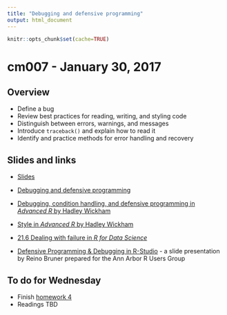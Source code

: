 ```yaml
---
title: "Debugging and defensive programming"
output: html_document
---
```


```r
knitr::opts_chunk$set(cache=TRUE)
```

# cm007 - January 30, 2017

## Overview

* Define a bug
* Review best practices for reading, writing, and styling code
* Distinguish between errors, warnings, and messages
* Introduce `traceback()` and explain how to read it
* Identify and practice methods for error handling and recovery

## Slides and links

* [Slides](extras/cm007_slides.html)
* [Debugging and defensive programming](block012_debugging.html)

* [Debugging, condition handling, and defensive programming in *Advanced R* by Hadley Wickham](http://adv-r.had.co.nz/Exceptions-Debugging.html)
* [Style in *Advanced R* by Hadley Wickham](http://adv-r.had.co.nz/Style.html)
* [21.6 Dealing with failure in *R for Data Science*](http://r4ds.had.co.nz/iteration.html#dealing-with-failure)
* [Defensive Programming & Debugging in R-Studio](https://cdn.rawgit.com/AnnArborRUserGroup/Presentations/f145727c9ea99b1c7c1581a4d3e816d7956a00e6/2016-02/reino-defensive-programming-debugging-R-Studio/Presentation-revealjs.html#/) - a slide presentation by Reino Bruner prepared for the Ann Arbor R Users Group


## To do for Wednesday

* Finish [homework 4](hw04-programming.html)
* Readings TBD

